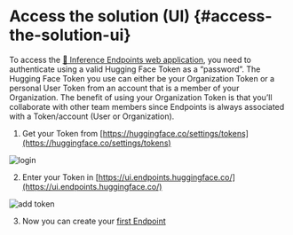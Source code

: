 # Access the solution (UI) {#access-the-solution-ui}

To access the [🤗 Inference Endpoints web application](https://ui.endpoints.huggingface.co/), you need to authenticate using a valid Hugging Face Token as a “password”. The Hugging Face Token you use can either be your Organization Token or a personal User Token from an account that is a member of your Organization. The benefit of using your Organization Token is that you’ll collaborate with other team members since Endpoints is always associated with a Token/account (User or Organization).


1. Get your Token from [https://huggingface.co/settings/tokens](https://huggingface.co/settings/tokens) 

![login](../../assets/0_login.png)

2. Enter your Token in [https://ui.endpoints.huggingface.co/](https://ui.endpoints.huggingface.co/) 

![add token](../../assets/0_token.png)

3. Now you can create your [first Endpoint](#create-your-first-endpoint)
